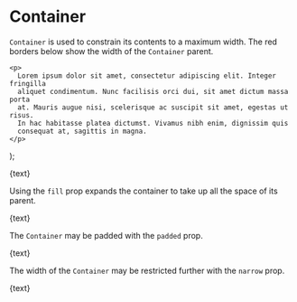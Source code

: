 
<Meta title="Container" component={Container} />

# Container

`Container` is used to constrain its contents to a maximum width. The red
borders below show the width of the `Container` parent.

    <p>
      Lorem ipsum dolor sit amet, consectetur adipiscing elit. Integer fringilla
      aliquet condimentum. Nunc facilisis orci dui, sit amet dictum massa porta
      at. Mauris augue nisi, scelerisque ac suscipit sit amet, egestas ut risus.
      In hac habitasse platea dictumst. Vivamus nibh enim, dignissim quis
      consequat at, sagittis in magna.
    </p>
);

<Preview>
  <Story name="container">
    <div style={{border: '1px solid red'}}>
      <Container>{text}</Container>
    </div>
  </Story>
</Preview>

Using the `fill` prop expands the container to take up all the space of its parent.

<Preview>
  <Story name="container fill">
    <div style={{height: '256px'}}>
      <Container fill>{text}</Container>
    </div>
  </Story>
</Preview>

The `Container` may be padded with the `padded` prop.

<Preview>
  <Story name="container padded">
    <div style={{border: '1px solid red'}}>
      <Container padded>{text}</Container>
    </div>
  </Story>
</Preview>

The width of the `Container` may be restricted further with the `narrow` prop.

<Preview>
  <Story name="container narrow">
    <div style={{border: '1px solid red'}}>
      <Container narrow>{text}</Container>
    </div>
  </Story>
</Preview>
